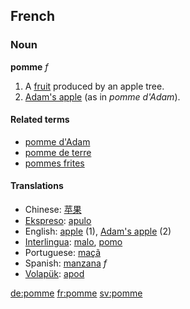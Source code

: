 ==French==
===Noun===
'''pomme''' ''f''

#A [[fruit]] produced by an apple tree.
#[[Adam's apple]] (as in ''pomme d'Adam'').

====Related terms====
*[[pomme d'Adam]]
*[[pomme de terre]]
*[[pommes frites]]

====Translations====
*Chinese: [[苹果]]
*[[Ekspreso]]: [[apulo]]
*English: [[apple]] (1), [[Adam's apple]] (2)
*[[Interlingua]]: [[malo]], [[pomo]]
*Portuguese: [[maçã]]
*Spanish: [[manzana]] ''f''
*[[Volapük]]: [[apod]]

[[de:pomme]]
[[fr:pomme]]
[[sv:pomme]]